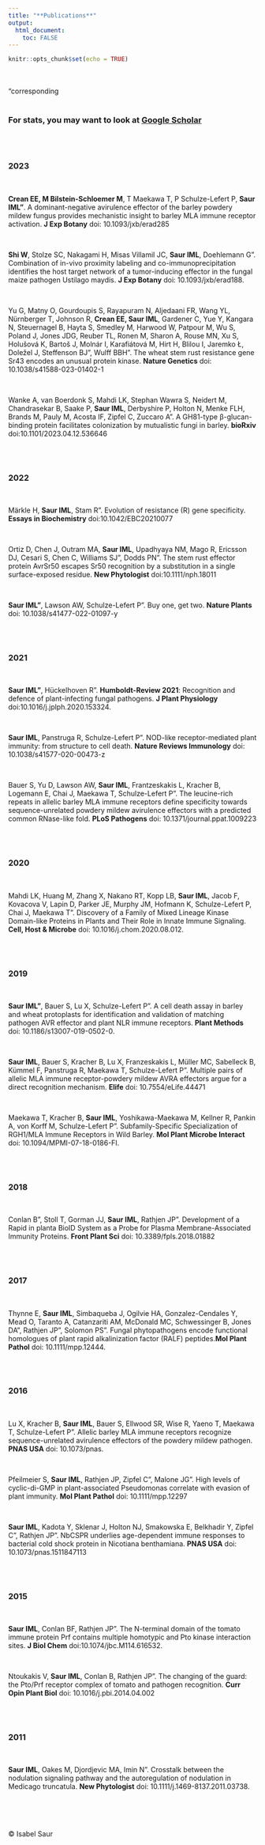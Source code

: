 ---
title: "**Publications**"
output: 
  html_document:
    toc: FALSE
---

```{r setup, include=FALSE}
knitr::opts_chunk$set(echo = TRUE)
```

<br>
<br>
"corresponding
<br>
<br>

### For stats, you may want to look at [Google Scholar](https://scholar.google.de/citations?user=u21upHAAAAAJ&hl=en)  

<br>
<br>

### 2023
<br>

**Crean EE, M Bilstein-Schloemer M**, T Maekawa T, P Schulze-Lefert P, **Saur IML"**. A dominant-negative avirulence effector of the barley powdery mildew fungus provides mechanistic insight to barley MLA immune receptor activation. **J Exp Botany** doi: 10.1093/jxb/erad285

<br>

**Shi W**, Stolze SC, Nakagami H, Misas Villamil JC, **Saur IML**, Doehlemann G". Combination of in-vivo proximity labeling and co-immunoprecipitation identifies the host target network of a tumor-inducing effector in the fungal maize pathogen Ustilago maydis. **J Exp Botany** doi: 10.1093/jxb/erad188.

<br>

Yu G, Matny O, Gourdoupis S, Rayapuram N, Aljedaani FR, Wang YL, Nürnberger T, Johnson R, **Crean EE, Saur IML**, Gardener C, Yue Y, Kangara N, Steuernagel B, Hayta S, Smedley M, Harwood W, Patpour M, Wu S, Poland J, Jones JDG, Reuber TL, Ronen M, Sharon A, Rouse MN, Xu S, Holušová K, Bartoš J, Molnár I, Karafiátová M, Hirt H, Blilou I, Jaremko Ł, Doležel J, Steffenson BJ", Wulff BBH". The wheat stem rust resistance gene Sr43 encodes an unusual protein kinase. **Nature Genetics** doi: 10.1038/s41588-023-01402-1


<br>

Wanke A, van Boerdonk S, Mahdi LK, Stephan Wawra S, Neidert M, Chandrasekar B, Saake P, **Saur IML**, Derbyshire P, Holton N, Menke FLH, Brands M, Pauly M, Acosta IF, Zipfel C, Zuccaro A". A GH81-type β-glucan-binding protein facilitates colonization by mutualistic fungi in barley. **bioRxiv** doi:10.1101/2023.04.12.536646

<br>
<br>

### 2022

<br>

Märkle H, **Saur IML**, Stam R". Evolution of resistance (R) gene specificity. **Essays in Biochemistry** doi:10.1042/EBC20210077

<br>

Ortiz D, Chen J, Outram MA, **Saur IML**, Upadhyaya NM, Mago R, Ericsson DJ, Cesari S, Chen C, Williams SJ", Dodds PN". The stem rust effector protein AvrSr50 escapes Sr50 recognition by a substitution in a single surface-exposed residue. **New Phytologist** doi:10.1111/nph.18011

<br>

**Saur IML"**, Lawson AW, Schulze-Lefert P". Buy one, get two. **Nature Plants** doi: 10.1038/s41477-022-01097-y

<br>
<br>


### 2021

<br>

**Saur IML"**, Hückelhoven R". **Humboldt-Review 2021**: Recognition and defence of plant-infecting fungal pathogens. **J Plant Physiology** doi:10.1016/j.jplph.2020.153324. 

<br>

**Saur IML**, Panstruga R, Schulze-Lefert P". NOD-like receptor-mediated plant immunity: from structure to cell death. **Nature Reviews Immunology** doi: 10.1038/s41577-020-00473-z

<br>

Bauer S, Yu D, Lawson AW, **Saur IML**, Frantzeskakis L, Kracher B, Logemann E, Chai J, Maekawa T, Schulze-Lefert P". The leucine-rich repeats in allelic barley MLA immune receptors define specificity towards sequence-unrelated powdery mildew avirulence effectors with a predicted common RNase-like fold. **PLoS Pathogens** doi: 10.1371/journal.ppat.1009223

<br>
<br>

### 2020

<br>

Mahdi LK, Huang M, Zhang X, Nakano RT, Kopp LB, **Saur IML**, Jacob F, Kovacova V, Lapin D, Parker JE, Murphy JM, Hofmann K, Schulze-Lefert P, Chai J, Maekawa T". Discovery of a Family of Mixed Lineage Kinase Domain-like Proteins in Plants and Their Role in Innate Immune Signaling. **Cell, Host & Microbe** doi: 10.1016/j.chom.2020.08.012. 

<br>
<br>

### 2019

<br>

**Saur IML"**, Bauer S, Lu X, Schulze-Lefert P". A cell death assay in barley and wheat protoplasts for identification and validation of matching pathogen AVR effector and plant NLR immune receptors. **Plant Methods** doi: 10.1186/s13007-019-0502-0. 

<br>

**Saur IML**, Bauer S, Kracher B, Lu X, Franzeskakis L, Müller MC, Sabelleck B, Kümmel F, Panstruga R, Maekawa T, Schulze-Lefert P". Multiple pairs of allelic MLA immune receptor-powdery mildew AVRA effectors argue for a direct recognition mechanism. **Elife** doi: 10.7554/eLife.44471

<br>

Maekawa T, Kracher B, **Saur IML**, Yoshikawa-Maekawa M, Kellner R, Pankin A, von Korff M, Schulze-Lefert P". Subfamily-Specific Specialization of RGH1/MLA Immune Receptors in Wild Barley. **Mol Plant Microbe Interact** doi: 10.1094/MPMI-07-18-0186-FI.

<br>
<br>

### 2018

<br>

Conlan B", Stoll T, Gorman JJ, **Saur IML**, Rathjen JP". Development of a Rapid in planta BioID System as a Probe for Plasma Membrane-Associated Immunity Proteins. **Front Plant Sci** doi: 10.3389/fpls.2018.01882

<br>
<br>

### 2017

<br>

Thynne E, **Saur IML**, Simbaqueba J, Ogilvie HA, Gonzalez-Cendales Y, Mead O, Taranto A, Catanzariti AM, McDonald MC, Schwessinger B, Jones DA", Rathjen JP", Solomon PS". Fungal phytopathogens encode functional homologues of plant rapid alkalinization factor (RALF) peptides.**Mol Plant Pathol** doi: 10.1111/mpp.12444.

<br>
<br>

### 2016

<br>

Lu X, Kracher B, **Saur IML**, Bauer S, Ellwood SR, Wise R, Yaeno T, Maekawa T, Schulze-Lefert P". Allelic barley MLA immune receptors recognize sequence-unrelated avirulence effectors of the powdery mildew pathogen. **PNAS USA** doi: 10.1073/pnas.

<br>

Pfeilmeier S, **Saur IML**, Rathjen JP, Zipfel C", Malone JG". High levels of cyclic-di-GMP in plant-associated Pseudomonas correlate with evasion of plant immunity. **Mol Plant Pathol** doi: 10.1111/mpp.12297

<br>

**Saur IML**, Kadota Y, Sklenar J, Holton NJ, Smakowska E, Belkhadir Y, Zipfel C", Rathjen JP". NbCSPR underlies age-dependent immune responses to bacterial cold shock protein in Nicotiana benthamiana. **PNAS USA** doi: 10.1073/pnas.1511847113

<br>
<br>

### 2015

<br>

**Saur IML**, Conlan BF, Rathjen JP". The N-terminal domain of the tomato immune protein Prf contains multiple homotypic and Pto kinase interaction sites. **J Biol Chem** doi:10.1074/jbc.M114.616532.

<br>

Ntoukakis V, **Saur IML**, Conlan B, Rathjen JP". The changing of the guard: the Pto/Prf receptor complex of tomato and pathogen recognition. **Curr Opin Plant Biol** doi: 10.1016/j.pbi.2014.04.002

<br>
<br>

### 2011

<br>

**Saur IML**, Oakes M, Djordjevic MA, Imin N". Crosstalk between the nodulation signaling pathway and the autoregulation of nodulation in Medicago truncatula. **New Phytologist** doi: 10.1111/j.1469-8137.2011.03738.

<br>
<br>
<br>


© Isabel Saur